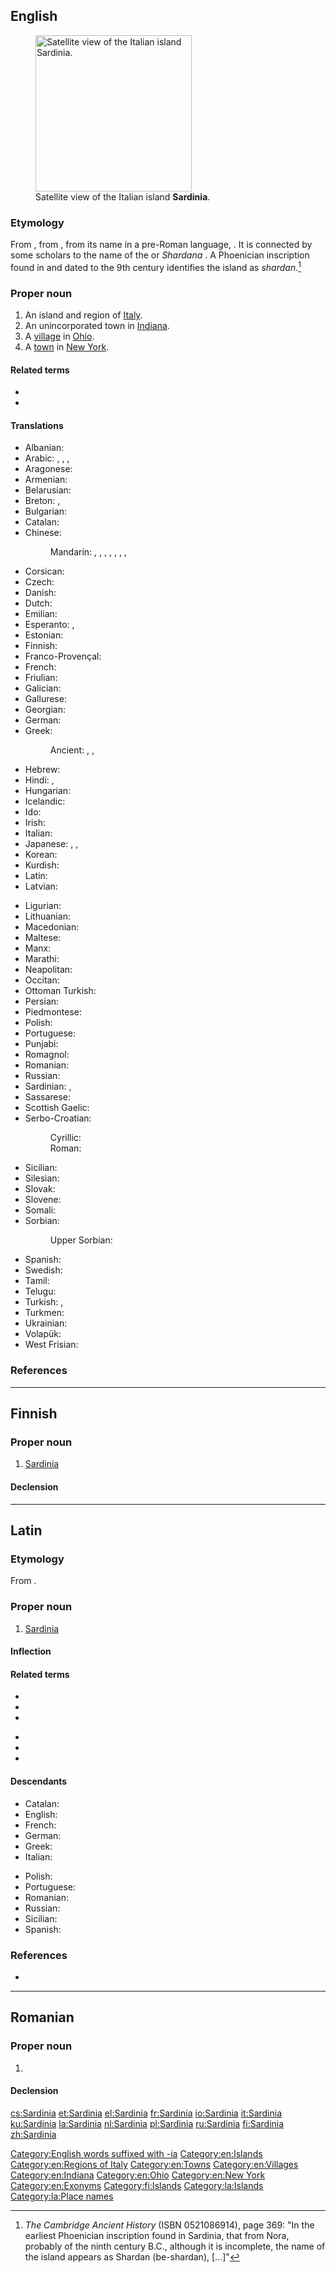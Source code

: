 {{also|Sardinía}}
==English==
{{wikipedia|lang=en}}
[[Image:Sardinia satellite.jpg|250px|thumb|right|Satellite view of the Italian island '''Sardinia'''.]]

===Etymology===
From {{etyl|la|en}} {{m|la|Sardinia}}, from {{etyl|grc|en}} {{m|grc|Σαρδώ}}, from its name in a pre-Roman {{etyl|qfa-sub|en}} language, {{m|und|*sard, *shard}}. It is connected by some scholars to the name of the ''{{w|Sherden}}'' or ''Shardana'' {{w|Sea Peoples|Sea People}}. A Phoenician inscription found in {{w|Nora, Italy|Nora}} and dated to the 9th century {{B.C.}} identifies the island as ''shardan''.<ref>''The Cambridge Ancient History'' (ISBN 0521086914), page 369: "In the earliest Phoenician inscription found in Sardinia, that from Nora, probably of the ninth century B.C., although it is incomplete, the name of the island appears as Shardan (be-shardan), [...]"</ref>

===Proper noun===
{{en-proper noun}}

# An island and region of [[Italy]].
# An unincorporated town in [[Indiana]].
# A [[village]] in [[Ohio]].
# A [[town]] in [[New York]].

====Related terms====
* {{l|en|Sardinian}}
* {{l|en|sardine}}

====Translations====
{{trans-top|island of Italy}}
* Albanian: {{t|sq|Sardenja|f}}
* Arabic: {{t|ar|سَرْدِينْيَا|f}}, {{t|ar|سَرْدَانِيَة|f|sc=Arab}}, {{t|ar|سَرْدِينِيَة|f|sc=Arab}}, {{t|ar|سُرِدَانِيَة|f|sc=Arab}}
* Aragonese: {{t|an|Cerdenya|f}}
* Armenian: {{t|hy|Սարդինիա}}
* Belarusian: {{t|be|Сардзі́нія|f|sc=Cyrl}}
* Breton: {{t|br|Sardigna|f}}, {{t|br|Sardinia|f}}
* Bulgarian: {{t+|bg|Сардиния|f}}
* Catalan: {{t|ca|Sardenya|f}}
* Chinese:
*: Mandarin: {{t+|cmn|薩丁島|sc=Hani}}, {{t+|cmn|萨丁岛|tr=Sàdīng dǎo|sc=Hani}}, {{t+|cmn|撒丁島|sc=Hani}}, {{t+|cmn|撒丁岛|tr=Sādīng dǎo|sc=Hani}}, {{t|cmn|撒丁尼亞島|sc=Hani}}, {{t|cmn|撒丁尼亞岛|tr=Sādīngníyà dǎo|sc=Hani}}, {{t+|cmn|薩丁尼亞島|sc=Hani}}, {{t+|cmn|萨丁尼亞岛|tr=Sàdīngníyà dǎo|sc=Hani}}
* Corsican: {{t|co|Sardegna|f}}
* Czech: {{t+|cs|Sardinie|f}}
* Danish: {{t|da|Sardinien}}
* Dutch: {{t+|nl|Sardinië|n}}
* Emilian: {{t|egl|Sardàggna|f}}
* Esperanto: {{t|eo|Sardio}}, {{t|eo|Sardujo}}
* Estonian: {{t|et|Sardiinia}}
* Finnish: {{t+|fi|Sardinia}}
* Franco-Provençal: {{t|frp|Sardêgne|f}}
* French: {{t+|fr|Sardaigne|f}}
* Friulian: {{t|fur|Sardegne|f}}
* Galician: {{t|gl|Sardeña|f}}
* Gallurese: {{t|sdn|Saldigna|f}}
* Georgian: {{t|ka|სარდინია}}
* German: {{t+|de|Sardinien|n}}
* Greek: {{t+|el|Σαρδηνία|f}}
*: Ancient: {{t|grc|Σαρδέλα|f}}, {{t|grc|Σανδάλιον|n}}, {{t|grc|Σαρδώ|f}}
* Hebrew: {{t|he|סרדיניה}}
* Hindi: {{t|hi|सारडीनिया|sc=Deva}}, {{t|hi|सार्डिनिया|sc=Deva}}
* Hungarian: {{t+|hu|Szardínia}}
* Icelandic: {{t|is|Sardinía|f}}
* Ido: {{t+|io|Sardinia}}
* Irish: {{t|ga|an tSairdín}}
* Italian: {{t+|it|Sardegna|f}}
* Japanese: {{t|ja|サルディニア島|tr=Sarudinia-tō}}, {{t|ja|サルデーニャ|tr=Sarudēnya|sc=Jpan}}, {{t|ja|サルデーニャ州|tr=Sarudēnya-shū|sc=Jpan}}
* Korean: {{t|ko|사르데냐|tr=Sareudenya}}
* Kurdish: {{t+|ku|Sardînya|f|sc=ku-Arab}}
* Latin: {{t+|la|Sardinia|f}}
* Latvian: {{t|lv|Sardīnija|f}}
{{trans-mid}}
* Ligurian: {{t|lij|Sardegna|f}}
* Lithuanian: {{t|lt|Sardinija|f}}
* Macedonian: {{t|mk|Сардинија|f}}
* Maltese: {{t|mt|Sardenja}}
* Manx: {{t|gv|yn Tardeen}}
* Marathi: {{t|mr|सार्डिनिया|tr=sārḍiniyā|sc=Deva}}
* Neapolitan: {{t|nap|Zardegna|f}}
* Occitan: {{t|oc|Sardenha|f}}
* Ottoman Turkish: {{t|ota|سردنیا|sc=ota-Arab}}
* Persian: {{t|fa|ساردینیا}}
* Piedmontese: {{t|pms|Sardëgna|f}}
* Polish: {{t+|pl|Sardynia|f}}
* Portuguese: {{t+|pt|Sardenha|f}}
* Punjabi: {{t|pa|ਸਾਰਦੇਞਾ|sc=Guru}}
* Romagnol: {{t|rgn|Sardàggna|f}}
* Romanian: {{t|ro|Sardinia|f}}
* Russian: {{t+|ru|Сарди́ния|f}}
* Sardinian: {{t|sc|Sardigna|f}}, {{t|sc|Sardinnia|f}}
* Sassarese: {{t|sdc|Sardhigna|f}}
* Scottish Gaelic: {{t|gd|Sardainia|f}}
* Serbo-Croatian:
*: Cyrillic: {{t|sh|Са̀рдӣнија|f|sc=Cyrl}}
*: Roman: {{t+|sh|Sàrdīnija|f}}
* Sicilian: {{t|scn|Sardigna|f}}
* Silesian: {{t|szl|Sardyńijo}}
* Slovak: {{t|sk|Sardínia|f}}
* Slovene: {{t+|sl|Sardínija|f}}
* Somali: {{t|so|Sardiiniya}}
* Sorbian:
*: Upper Sorbian: {{t|hsb|Sardiniska|f}}
* Spanish: {{t+|es|Cerdeña|f}}
* Swedish: {{t+|sv|Sardinien|n}}
* Tamil: {{t|ta|சார்தீனியா|sc=Taml}}
* Telugu: {{t|te|సార్డీనియా|sc=Telu}}
* Turkish: {{t+|tr|Sardunya}}, {{t+|tr|Sardinya}}
* Turkmen: {{t|tk|Sardiniýa}}
* Ukrainian: {{t|uk|Сарди́нія|f}}
* Volapük: {{t+|vo|Sardineän}}
* West Frisian: {{t|fy|Sardynje}}
{{trans-bottom}}

===References===
<references/>

[[Category:English words suffixed with -ia]]
[[Category:en:Islands]]
[[Category:en:Regions of Italy]]
[[Category:en:Towns]]
[[Category:en:Villages]]
[[Category:en:Indiana]]
[[Category:en:Ohio]]
[[Category:en:New York]]
[[Category:en:Exonyms]]

----

==Finnish==

===Proper noun===
{{fi-proper noun}}

# [[#English|Sardinia]]

====Declension====
{{fi-decl-kulkija|n=sg|Sardini|a}}

[[Category:fi:Islands]]

----

==Latin==

===Etymology===
From {{der|la|grc|Σαρδώ}}.

===Proper noun===
{{la-proper noun|Sardinia|Sardiniae|f|first}}

# [[#English|Sardinia]]

====Inflection====
{{la-decl-1st|loc=1|num=sg|Sardini}}

====Related terms====
{{top2}}
* {{l|la|Sardi|Sardī}}
* {{l|la|Sardus}}
* {{l|la|Sardous|Sardōus}}
{{mid2}}
* {{l|la|Sardonius}}
* {{l|la|Sardinianus|Sardiniānus}}
* {{l|la|Sardiniensis}}
{{bottom}}

====Descendants====
{{desc-top}}
* Catalan: {{l|ca|Sardenya}}
* English: {{l|en|Sardinia}}
* French: {{l|fr|Sardaigne}}
* German: {{l|de|Sardinien}}
* Greek: {{l|el|Σαρδηνία}}
* Italian: {{l|it|Sardegna}}
{{desc-mid}}
* Polish: {{l|pl|Sardynia}}
* Portuguese: {{l|pt|Sardenha}}
* Romanian: {{l|ro|Sardinia}}
* Russian: {{l|ru|Сарди́ния}}
* Sicilian: {{l|scn|Sardigna}}
* Spanish: {{l|es|Cerdeña}}
{{desc-bottom}}

===References===
* {{R:L&S}}

[[Category:la:Islands]]
[[Category:la:Place names]]

----

==Romanian==
{{wikipedia|lang=ro}}

===Proper noun===
{{ro-proper noun|f}}

# {{place|ro|island/and/region|c/Italy|in|sea/the Mediterranean Sea|t1=Sardinia}}

====Declension====
{{ro-noun-f-ie|Sardini|n=sg}}

[[cs:Sardinia]]
[[et:Sardinia]]
[[el:Sardinia]]
[[fr:Sardinia]]
[[io:Sardinia]]
[[it:Sardinia]]
[[ku:Sardinia]]
[[la:Sardinia]]
[[nl:Sardinia]]
[[pl:Sardinia]]
[[ru:Sardinia]]
[[fi:Sardinia]]
[[zh:Sardinia]]